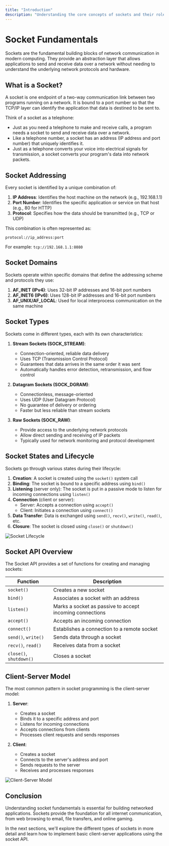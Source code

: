 ```yaml
---
title: "Introduction"
description: "Understanding the core concepts of sockets and their role in network communication"
---
```


# Socket Fundamentals

Sockets are the fundamental building blocks of network communication in modern computing. They provide an abstraction layer that allows applications to send and receive data over a network without needing to understand the underlying network protocols and hardware.

## What is a Socket?

A socket is one endpoint of a two-way communication link between two programs running on a network. It is bound to a port number so that the TCP/IP layer can identify the application that data is destined to be sent to.

Think of a socket as a telephone:
- Just as you need a telephone to make and receive calls, a program needs a socket to send and receive data over a network.
- Like a telephone number, a socket has an address (IP address and port number) that uniquely identifies it.
- Just as a telephone converts your voice into electrical signals for transmission, a socket converts your program's data into network packets.

## Socket Addressing

Every socket is identified by a unique combination of:

1. **IP Address**: Identifies the host machine on the network (e.g., 192.168.1.1)
2. **Port Number**: Identifies the specific application or service on that host (e.g., 80 for HTTP)
3. **Protocol**: Specifies how the data should be transmitted (e.g., TCP or UDP)

This combination is often represented as:
```
protocol://ip_address:port
```

For example: `tcp://192.168.1.1:8080`

## Socket Domains

Sockets operate within specific domains that define the addressing scheme and protocols they use:

1. **AF_INET (IPv4)**: Uses 32-bit IP addresses and 16-bit port numbers
2. **AF_INET6 (IPv6)**: Uses 128-bit IP addresses and 16-bit port numbers
3. **AF_UNIX/AF_LOCAL**: Used for local interprocess communication on the same machine

## Socket Types

Sockets come in different types, each with its own characteristics:

1. **Stream Sockets (SOCK_STREAM)**: 
   - Connection-oriented, reliable data delivery
   - Uses TCP (Transmission Control Protocol)
   - Guarantees that data arrives in the same order it was sent
   - Automatically handles error detection, retransmission, and flow control

2. **Datagram Sockets (SOCK_DGRAM)**:
   - Connectionless, message-oriented
   - Uses UDP (User Datagram Protocol)
   - No guarantee of delivery or ordering
   - Faster but less reliable than stream sockets

3. **Raw Sockets (SOCK_RAW)**:
   - Provide access to the underlying network protocols
   - Allow direct sending and receiving of IP packets
   - Typically used for network monitoring and protocol development

## Socket States and Lifecycle

Sockets go through various states during their lifecycle:

1. **Creation**: A socket is created using the `socket()` system call
2. **Binding**: The socket is bound to a specific address using `bind()`
3. **Listening** (server only): The socket is put in a passive mode to listen for incoming connections using `listen()`
4. **Connection** (client or server): 
   - Server: Accepts a connection using `accept()`
   - Client: Initiates a connection using `connect()`
5. **Data Transfer**: Data is exchanged using `send()`, `recv()`, `write()`, `read()`, etc.
6. **Closure**: The socket is closed using `close()` or `shutdown()`

<img className="max-w-xl w-full rounded-xl mx-auto" src="https://developer.socket.tech/img/SendMessageOutbound.png" alt="Socket Lifecycle" />

## Socket API Overview

The Socket API provides a set of functions for creating and managing sockets:

| Function | Description |
|----------|-------------|
| `socket()` | Creates a new socket |
| `bind()` | Associates a socket with an address |
| `listen()` | Marks a socket as passive to accept incoming connections |
| `accept()` | Accepts an incoming connection |
| `connect()` | Establishes a connection to a remote socket |
| `send()`, `write()` | Sends data through a socket |
| `recv()`, `read()` | Receives data from a socket |
| `close()`, `shutdown()` | Closes a socket |

## Client-Server Model

The most common pattern in socket programming is the client-server model:

1. **Server**:
   - Creates a socket
   - Binds it to a specific address and port
   - Listens for incoming connections
   - Accepts connections from clients
   - Processes client requests and sends responses

2. **Client**:
   - Creates a socket
   - Connects to the server's address and port
   - Sends requests to the server
   - Receives and processes responses

<img className="max-w-xl w-full rounded-xl mx-auto" src="https://www.liquidweb.com/wp-content/uploads/2024/03/client-server-network-1024x653-1.jpg" alt="Client-Server Model" />

## Conclusion

Understanding socket fundamentals is essential for building networked applications. Sockets provide the foundation for all internet communication, from web browsing to email, file transfers, and online gaming.

In the next sections, we'll explore the different types of sockets in more detail and learn how to implement basic client-server applications using the socket API.
